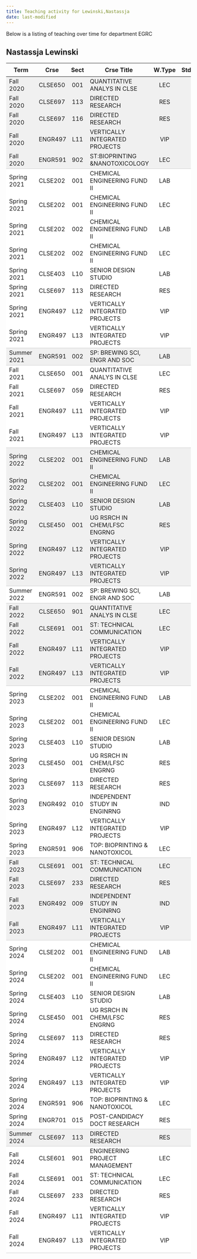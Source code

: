 ```yaml
---
title: Teaching activity for Lewinski,Nastassja
date: last-modified
---
```


Below is a listing of teaching over time for department EGRC


## Nastassja Lewinski

<style type="text/css">
#T_92ee7 table {
  width: 100%;
  border-collapse: collapse;
}
#T_92ee7 th {
  text-align: center;
  padding: 8px;
}
#T_92ee7 td:nth-child(1) {
  padding-right: 10px;
  text-align: left;
}
#T_92ee7 td:nth-child(2) {
  padding-right: 5px;
  text-align: left;
}
#T_92ee7  td:nth-child(4) {
  padding-right: 5px;
  text-align: left;
}
#T_92ee7 td:nth-child(3) {
  text-align: center;
}
#T_92ee7  td:nth-child(5) {
  text-align: center;
}
#T_92ee7 td:nth-child(6) {
  text-align: right;
}
#T_92ee7  td:nth-child(7) {
  text-align: right;
}
#T_92ee7_row0_col0, #T_92ee7_row0_col1, #T_92ee7_row0_col2, #T_92ee7_row0_col3, #T_92ee7_row0_col4, #T_92ee7_row0_col5, #T_92ee7_row0_col6, #T_92ee7_row1_col0, #T_92ee7_row1_col1, #T_92ee7_row1_col2, #T_92ee7_row1_col3, #T_92ee7_row1_col4, #T_92ee7_row1_col5, #T_92ee7_row1_col6, #T_92ee7_row2_col0, #T_92ee7_row2_col1, #T_92ee7_row2_col2, #T_92ee7_row2_col3, #T_92ee7_row2_col4, #T_92ee7_row2_col5, #T_92ee7_row2_col6, #T_92ee7_row3_col0, #T_92ee7_row3_col1, #T_92ee7_row3_col2, #T_92ee7_row3_col3, #T_92ee7_row3_col4, #T_92ee7_row3_col5, #T_92ee7_row3_col6, #T_92ee7_row18_col0, #T_92ee7_row18_col1, #T_92ee7_row18_col2, #T_92ee7_row18_col3, #T_92ee7_row18_col4, #T_92ee7_row18_col5, #T_92ee7_row18_col6, #T_92ee7_row19_col0, #T_92ee7_row19_col1, #T_92ee7_row19_col2, #T_92ee7_row19_col3, #T_92ee7_row19_col4, #T_92ee7_row19_col5, #T_92ee7_row19_col6, #T_92ee7_row20_col0, #T_92ee7_row20_col1, #T_92ee7_row20_col2, #T_92ee7_row20_col3, #T_92ee7_row20_col4, #T_92ee7_row20_col5, #T_92ee7_row20_col6, #T_92ee7_row21_col0, #T_92ee7_row21_col1, #T_92ee7_row21_col2, #T_92ee7_row21_col3, #T_92ee7_row21_col4, #T_92ee7_row21_col5, #T_92ee7_row21_col6, #T_92ee7_row22_col0, #T_92ee7_row22_col1, #T_92ee7_row22_col2, #T_92ee7_row22_col3, #T_92ee7_row22_col4, #T_92ee7_row22_col5, #T_92ee7_row22_col6, #T_92ee7_row25_col0, #T_92ee7_row25_col1, #T_92ee7_row25_col2, #T_92ee7_row25_col3, #T_92ee7_row25_col4, #T_92ee7_row25_col5, #T_92ee7_row25_col6, #T_92ee7_row26_col0, #T_92ee7_row26_col1, #T_92ee7_row26_col2, #T_92ee7_row26_col3, #T_92ee7_row26_col4, #T_92ee7_row26_col5, #T_92ee7_row26_col6, #T_92ee7_row27_col0, #T_92ee7_row27_col1, #T_92ee7_row27_col2, #T_92ee7_row27_col3, #T_92ee7_row27_col4, #T_92ee7_row27_col5, #T_92ee7_row27_col6, #T_92ee7_row37_col0, #T_92ee7_row37_col1, #T_92ee7_row37_col2, #T_92ee7_row37_col3, #T_92ee7_row37_col4, #T_92ee7_row37_col5, #T_92ee7_row37_col6, #T_92ee7_row38_col0, #T_92ee7_row38_col1, #T_92ee7_row38_col2, #T_92ee7_row38_col3, #T_92ee7_row38_col4, #T_92ee7_row38_col5, #T_92ee7_row38_col6, #T_92ee7_row39_col0, #T_92ee7_row39_col1, #T_92ee7_row39_col2, #T_92ee7_row39_col3, #T_92ee7_row39_col4, #T_92ee7_row39_col5, #T_92ee7_row39_col6 {
  background-color: #f0f0f0;
  border-bottom: none;
}
#T_92ee7_row4_col0, #T_92ee7_row4_col1, #T_92ee7_row4_col2, #T_92ee7_row4_col3, #T_92ee7_row4_col4, #T_92ee7_row4_col5, #T_92ee7_row4_col6, #T_92ee7_row13_col0, #T_92ee7_row13_col1, #T_92ee7_row13_col2, #T_92ee7_row13_col3, #T_92ee7_row13_col4, #T_92ee7_row13_col5, #T_92ee7_row13_col6, #T_92ee7_row23_col0, #T_92ee7_row23_col1, #T_92ee7_row23_col2, #T_92ee7_row23_col3, #T_92ee7_row23_col4, #T_92ee7_row23_col5, #T_92ee7_row23_col6, #T_92ee7_row28_col0, #T_92ee7_row28_col1, #T_92ee7_row28_col2, #T_92ee7_row28_col3, #T_92ee7_row28_col4, #T_92ee7_row28_col5, #T_92ee7_row28_col6, #T_92ee7_row40_col0, #T_92ee7_row40_col1, #T_92ee7_row40_col2, #T_92ee7_row40_col3, #T_92ee7_row40_col4, #T_92ee7_row40_col5, #T_92ee7_row40_col6, #T_92ee7_row50_col0, #T_92ee7_row50_col1, #T_92ee7_row50_col2, #T_92ee7_row50_col3, #T_92ee7_row50_col4, #T_92ee7_row50_col5, #T_92ee7_row50_col6 {
  background-color: #f0f0f0;
  border-bottom: 1px solid #ccc;
}
#T_92ee7_row5_col0, #T_92ee7_row5_col1, #T_92ee7_row5_col2, #T_92ee7_row5_col3, #T_92ee7_row5_col4, #T_92ee7_row5_col5, #T_92ee7_row5_col6, #T_92ee7_row6_col0, #T_92ee7_row6_col1, #T_92ee7_row6_col2, #T_92ee7_row6_col3, #T_92ee7_row6_col4, #T_92ee7_row6_col5, #T_92ee7_row6_col6, #T_92ee7_row7_col0, #T_92ee7_row7_col1, #T_92ee7_row7_col2, #T_92ee7_row7_col3, #T_92ee7_row7_col4, #T_92ee7_row7_col5, #T_92ee7_row7_col6, #T_92ee7_row8_col0, #T_92ee7_row8_col1, #T_92ee7_row8_col2, #T_92ee7_row8_col3, #T_92ee7_row8_col4, #T_92ee7_row8_col5, #T_92ee7_row8_col6, #T_92ee7_row9_col0, #T_92ee7_row9_col1, #T_92ee7_row9_col2, #T_92ee7_row9_col3, #T_92ee7_row9_col4, #T_92ee7_row9_col5, #T_92ee7_row9_col6, #T_92ee7_row10_col0, #T_92ee7_row10_col1, #T_92ee7_row10_col2, #T_92ee7_row10_col3, #T_92ee7_row10_col4, #T_92ee7_row10_col5, #T_92ee7_row10_col6, #T_92ee7_row11_col0, #T_92ee7_row11_col1, #T_92ee7_row11_col2, #T_92ee7_row11_col3, #T_92ee7_row11_col4, #T_92ee7_row11_col5, #T_92ee7_row11_col6, #T_92ee7_row14_col0, #T_92ee7_row14_col1, #T_92ee7_row14_col2, #T_92ee7_row14_col3, #T_92ee7_row14_col4, #T_92ee7_row14_col5, #T_92ee7_row14_col6, #T_92ee7_row15_col0, #T_92ee7_row15_col1, #T_92ee7_row15_col2, #T_92ee7_row15_col3, #T_92ee7_row15_col4, #T_92ee7_row15_col5, #T_92ee7_row15_col6, #T_92ee7_row16_col0, #T_92ee7_row16_col1, #T_92ee7_row16_col2, #T_92ee7_row16_col3, #T_92ee7_row16_col4, #T_92ee7_row16_col5, #T_92ee7_row16_col6, #T_92ee7_row29_col0, #T_92ee7_row29_col1, #T_92ee7_row29_col2, #T_92ee7_row29_col3, #T_92ee7_row29_col4, #T_92ee7_row29_col5, #T_92ee7_row29_col6, #T_92ee7_row30_col0, #T_92ee7_row30_col1, #T_92ee7_row30_col2, #T_92ee7_row30_col3, #T_92ee7_row30_col4, #T_92ee7_row30_col5, #T_92ee7_row30_col6, #T_92ee7_row31_col0, #T_92ee7_row31_col1, #T_92ee7_row31_col2, #T_92ee7_row31_col3, #T_92ee7_row31_col4, #T_92ee7_row31_col5, #T_92ee7_row31_col6, #T_92ee7_row32_col0, #T_92ee7_row32_col1, #T_92ee7_row32_col2, #T_92ee7_row32_col3, #T_92ee7_row32_col4, #T_92ee7_row32_col5, #T_92ee7_row32_col6, #T_92ee7_row33_col0, #T_92ee7_row33_col1, #T_92ee7_row33_col2, #T_92ee7_row33_col3, #T_92ee7_row33_col4, #T_92ee7_row33_col5, #T_92ee7_row33_col6, #T_92ee7_row34_col0, #T_92ee7_row34_col1, #T_92ee7_row34_col2, #T_92ee7_row34_col3, #T_92ee7_row34_col4, #T_92ee7_row34_col5, #T_92ee7_row34_col6, #T_92ee7_row35_col0, #T_92ee7_row35_col1, #T_92ee7_row35_col2, #T_92ee7_row35_col3, #T_92ee7_row35_col4, #T_92ee7_row35_col5, #T_92ee7_row35_col6, #T_92ee7_row41_col0, #T_92ee7_row41_col1, #T_92ee7_row41_col2, #T_92ee7_row41_col3, #T_92ee7_row41_col4, #T_92ee7_row41_col5, #T_92ee7_row41_col6, #T_92ee7_row42_col0, #T_92ee7_row42_col1, #T_92ee7_row42_col2, #T_92ee7_row42_col3, #T_92ee7_row42_col4, #T_92ee7_row42_col5, #T_92ee7_row42_col6, #T_92ee7_row43_col0, #T_92ee7_row43_col1, #T_92ee7_row43_col2, #T_92ee7_row43_col3, #T_92ee7_row43_col4, #T_92ee7_row43_col5, #T_92ee7_row43_col6, #T_92ee7_row44_col0, #T_92ee7_row44_col1, #T_92ee7_row44_col2, #T_92ee7_row44_col3, #T_92ee7_row44_col4, #T_92ee7_row44_col5, #T_92ee7_row44_col6, #T_92ee7_row45_col0, #T_92ee7_row45_col1, #T_92ee7_row45_col2, #T_92ee7_row45_col3, #T_92ee7_row45_col4, #T_92ee7_row45_col5, #T_92ee7_row45_col6, #T_92ee7_row46_col0, #T_92ee7_row46_col1, #T_92ee7_row46_col2, #T_92ee7_row46_col3, #T_92ee7_row46_col4, #T_92ee7_row46_col5, #T_92ee7_row46_col6, #T_92ee7_row47_col0, #T_92ee7_row47_col1, #T_92ee7_row47_col2, #T_92ee7_row47_col3, #T_92ee7_row47_col4, #T_92ee7_row47_col5, #T_92ee7_row47_col6, #T_92ee7_row48_col0, #T_92ee7_row48_col1, #T_92ee7_row48_col2, #T_92ee7_row48_col3, #T_92ee7_row48_col4, #T_92ee7_row48_col5, #T_92ee7_row48_col6, #T_92ee7_row51_col0, #T_92ee7_row51_col1, #T_92ee7_row51_col2, #T_92ee7_row51_col3, #T_92ee7_row51_col4, #T_92ee7_row51_col5, #T_92ee7_row51_col6, #T_92ee7_row52_col0, #T_92ee7_row52_col1, #T_92ee7_row52_col2, #T_92ee7_row52_col3, #T_92ee7_row52_col4, #T_92ee7_row52_col5, #T_92ee7_row52_col6, #T_92ee7_row53_col0, #T_92ee7_row53_col1, #T_92ee7_row53_col2, #T_92ee7_row53_col3, #T_92ee7_row53_col4, #T_92ee7_row53_col5, #T_92ee7_row53_col6, #T_92ee7_row54_col0, #T_92ee7_row54_col1, #T_92ee7_row54_col2, #T_92ee7_row54_col3, #T_92ee7_row54_col4, #T_92ee7_row54_col5, #T_92ee7_row54_col6 {
  background-color: #ffffff;
  border-bottom: none;
}
#T_92ee7_row12_col0, #T_92ee7_row12_col1, #T_92ee7_row12_col2, #T_92ee7_row12_col3, #T_92ee7_row12_col4, #T_92ee7_row12_col5, #T_92ee7_row12_col6, #T_92ee7_row17_col0, #T_92ee7_row17_col1, #T_92ee7_row17_col2, #T_92ee7_row17_col3, #T_92ee7_row17_col4, #T_92ee7_row17_col5, #T_92ee7_row17_col6, #T_92ee7_row24_col0, #T_92ee7_row24_col1, #T_92ee7_row24_col2, #T_92ee7_row24_col3, #T_92ee7_row24_col4, #T_92ee7_row24_col5, #T_92ee7_row24_col6, #T_92ee7_row36_col0, #T_92ee7_row36_col1, #T_92ee7_row36_col2, #T_92ee7_row36_col3, #T_92ee7_row36_col4, #T_92ee7_row36_col5, #T_92ee7_row36_col6, #T_92ee7_row49_col0, #T_92ee7_row49_col1, #T_92ee7_row49_col2, #T_92ee7_row49_col3, #T_92ee7_row49_col4, #T_92ee7_row49_col5, #T_92ee7_row49_col6, #T_92ee7_row55_col0, #T_92ee7_row55_col1, #T_92ee7_row55_col2, #T_92ee7_row55_col3, #T_92ee7_row55_col4, #T_92ee7_row55_col5, #T_92ee7_row55_col6 {
  background-color: #ffffff;
  border-bottom: 1px solid #ccc;
}
</style>
<table id="T_92ee7">
  <thead>
    <tr>
      <th id="T_92ee7_level0_col0" class="col_heading level0 col0" >Term</th>
      <th id="T_92ee7_level0_col1" class="col_heading level0 col1" >Crse</th>
      <th id="T_92ee7_level0_col2" class="col_heading level0 col2" >Sect</th>
      <th id="T_92ee7_level0_col3" class="col_heading level0 col3" >Crse Title</th>
      <th id="T_92ee7_level0_col4" class="col_heading level0 col4" >W.Type</th>
      <th id="T_92ee7_level0_col5" class="col_heading level0 col5" >Stdnts</th>
      <th id="T_92ee7_level0_col6" class="col_heading level0 col6" >Hours</th>
    </tr>
  </thead>
  <tbody>
    <tr>
      <td id="T_92ee7_row0_col0" class="data row0 col0" >Fall 2020</td>
      <td id="T_92ee7_row0_col1" class="data row0 col1" >CLSE650</td>
      <td id="T_92ee7_row0_col2" class="data row0 col2" >001</td>
      <td id="T_92ee7_row0_col3" class="data row0 col3" >QUANTITATIVE ANALYS IN CLSE</td>
      <td id="T_92ee7_row0_col4" class="data row0 col4" >LEC</td>
      <td id="T_92ee7_row0_col5" class="data row0 col5" >14</td>
      <td id="T_92ee7_row0_col6" class="data row0 col6" >21</td>
    </tr>
    <tr>
      <td id="T_92ee7_row1_col0" class="data row1 col0" >Fall 2020</td>
      <td id="T_92ee7_row1_col1" class="data row1 col1" >CLSE697</td>
      <td id="T_92ee7_row1_col2" class="data row1 col2" >113</td>
      <td id="T_92ee7_row1_col3" class="data row1 col3" >DIRECTED RESEARCH</td>
      <td id="T_92ee7_row1_col4" class="data row1 col4" >RES</td>
      <td id="T_92ee7_row1_col5" class="data row1 col5" >1</td>
      <td id="T_92ee7_row1_col6" class="data row1 col6" >3</td>
    </tr>
    <tr>
      <td id="T_92ee7_row2_col0" class="data row2 col0" >Fall 2020</td>
      <td id="T_92ee7_row2_col1" class="data row2 col1" >CLSE697</td>
      <td id="T_92ee7_row2_col2" class="data row2 col2" >116</td>
      <td id="T_92ee7_row2_col3" class="data row2 col3" >DIRECTED RESEARCH</td>
      <td id="T_92ee7_row2_col4" class="data row2 col4" >RES</td>
      <td id="T_92ee7_row2_col5" class="data row2 col5" >1</td>
      <td id="T_92ee7_row2_col6" class="data row2 col6" >6</td>
    </tr>
    <tr>
      <td id="T_92ee7_row3_col0" class="data row3 col0" >Fall 2020</td>
      <td id="T_92ee7_row3_col1" class="data row3 col1" >ENGR497</td>
      <td id="T_92ee7_row3_col2" class="data row3 col2" >L11</td>
      <td id="T_92ee7_row3_col3" class="data row3 col3" >VERTICALLY INTEGRATED PROJECTS</td>
      <td id="T_92ee7_row3_col4" class="data row3 col4" >VIP</td>
      <td id="T_92ee7_row3_col5" class="data row3 col5" >1</td>
      <td id="T_92ee7_row3_col6" class="data row3 col6" >1</td>
    </tr>
    <tr>
      <td id="T_92ee7_row4_col0" class="data row4 col0" >Fall 2020</td>
      <td id="T_92ee7_row4_col1" class="data row4 col1" >ENGR591</td>
      <td id="T_92ee7_row4_col2" class="data row4 col2" >902</td>
      <td id="T_92ee7_row4_col3" class="data row4 col3" >ST:BIOPRINTING &NANOTOXICOLOGY</td>
      <td id="T_92ee7_row4_col4" class="data row4 col4" >LEC</td>
      <td id="T_92ee7_row4_col5" class="data row4 col5" >11</td>
      <td id="T_92ee7_row4_col6" class="data row4 col6" >33</td>
    </tr>
    <tr>
      <td id="T_92ee7_row5_col0" class="data row5 col0" >Spring 2021</td>
      <td id="T_92ee7_row5_col1" class="data row5 col1" >CLSE202</td>
      <td id="T_92ee7_row5_col2" class="data row5 col2" >001</td>
      <td id="T_92ee7_row5_col3" class="data row5 col3" >CHEMICAL ENGINEERING FUND II</td>
      <td id="T_92ee7_row5_col4" class="data row5 col4" >LAB</td>
      <td id="T_92ee7_row5_col5" class="data row5 col5" >12</td>
      <td id="T_92ee7_row5_col6" class="data row5 col6" >24</td>
    </tr>
    <tr>
      <td id="T_92ee7_row6_col0" class="data row6 col0" >Spring 2021</td>
      <td id="T_92ee7_row6_col1" class="data row6 col1" >CLSE202</td>
      <td id="T_92ee7_row6_col2" class="data row6 col2" >001</td>
      <td id="T_92ee7_row6_col3" class="data row6 col3" >CHEMICAL ENGINEERING FUND II</td>
      <td id="T_92ee7_row6_col4" class="data row6 col4" >LEC</td>
      <td id="T_92ee7_row6_col5" class="data row6 col5" >12</td>
      <td id="T_92ee7_row6_col6" class="data row6 col6" >24</td>
    </tr>
    <tr>
      <td id="T_92ee7_row7_col0" class="data row7 col0" >Spring 2021</td>
      <td id="T_92ee7_row7_col1" class="data row7 col1" >CLSE202</td>
      <td id="T_92ee7_row7_col2" class="data row7 col2" >002</td>
      <td id="T_92ee7_row7_col3" class="data row7 col3" >CHEMICAL ENGINEERING FUND II</td>
      <td id="T_92ee7_row7_col4" class="data row7 col4" >LAB</td>
      <td id="T_92ee7_row7_col5" class="data row7 col5" >10</td>
      <td id="T_92ee7_row7_col6" class="data row7 col6" >20</td>
    </tr>
    <tr>
      <td id="T_92ee7_row8_col0" class="data row8 col0" >Spring 2021</td>
      <td id="T_92ee7_row8_col1" class="data row8 col1" >CLSE202</td>
      <td id="T_92ee7_row8_col2" class="data row8 col2" >002</td>
      <td id="T_92ee7_row8_col3" class="data row8 col3" >CHEMICAL ENGINEERING FUND II</td>
      <td id="T_92ee7_row8_col4" class="data row8 col4" >LEC</td>
      <td id="T_92ee7_row8_col5" class="data row8 col5" >10</td>
      <td id="T_92ee7_row8_col6" class="data row8 col6" >20</td>
    </tr>
    <tr>
      <td id="T_92ee7_row9_col0" class="data row9 col0" >Spring 2021</td>
      <td id="T_92ee7_row9_col1" class="data row9 col1" >CLSE403</td>
      <td id="T_92ee7_row9_col2" class="data row9 col2" >L10</td>
      <td id="T_92ee7_row9_col3" class="data row9 col3" >SENIOR DESIGN STUDIO</td>
      <td id="T_92ee7_row9_col4" class="data row9 col4" >LAB</td>
      <td id="T_92ee7_row9_col5" class="data row9 col5" >4</td>
      <td id="T_92ee7_row9_col6" class="data row9 col6" >8</td>
    </tr>
    <tr>
      <td id="T_92ee7_row10_col0" class="data row10 col0" >Spring 2021</td>
      <td id="T_92ee7_row10_col1" class="data row10 col1" >CLSE697</td>
      <td id="T_92ee7_row10_col2" class="data row10 col2" >113</td>
      <td id="T_92ee7_row10_col3" class="data row10 col3" >DIRECTED RESEARCH</td>
      <td id="T_92ee7_row10_col4" class="data row10 col4" >RES</td>
      <td id="T_92ee7_row10_col5" class="data row10 col5" >1</td>
      <td id="T_92ee7_row10_col6" class="data row10 col6" >3</td>
    </tr>
    <tr>
      <td id="T_92ee7_row11_col0" class="data row11 col0" >Spring 2021</td>
      <td id="T_92ee7_row11_col1" class="data row11 col1" >ENGR497</td>
      <td id="T_92ee7_row11_col2" class="data row11 col2" >L12</td>
      <td id="T_92ee7_row11_col3" class="data row11 col3" >VERTICALLY INTEGRATED PROJECTS</td>
      <td id="T_92ee7_row11_col4" class="data row11 col4" >VIP</td>
      <td id="T_92ee7_row11_col5" class="data row11 col5" >2</td>
      <td id="T_92ee7_row11_col6" class="data row11 col6" >2</td>
    </tr>
    <tr>
      <td id="T_92ee7_row12_col0" class="data row12 col0" >Spring 2021</td>
      <td id="T_92ee7_row12_col1" class="data row12 col1" >ENGR497</td>
      <td id="T_92ee7_row12_col2" class="data row12 col2" >L13</td>
      <td id="T_92ee7_row12_col3" class="data row12 col3" >VERTICALLY INTEGRATED PROJECTS</td>
      <td id="T_92ee7_row12_col4" class="data row12 col4" >VIP</td>
      <td id="T_92ee7_row12_col5" class="data row12 col5" >0</td>
      <td id="T_92ee7_row12_col6" class="data row12 col6" >1</td>
    </tr>
    <tr>
      <td id="T_92ee7_row13_col0" class="data row13 col0" >Summer 2021</td>
      <td id="T_92ee7_row13_col1" class="data row13 col1" >ENGR591</td>
      <td id="T_92ee7_row13_col2" class="data row13 col2" >002</td>
      <td id="T_92ee7_row13_col3" class="data row13 col3" >SP: BREWING SCI, ENGR AND SOC</td>
      <td id="T_92ee7_row13_col4" class="data row13 col4" >LAB</td>
      <td id="T_92ee7_row13_col5" class="data row13 col5" >16</td>
      <td id="T_92ee7_row13_col6" class="data row13 col6" >16</td>
    </tr>
    <tr>
      <td id="T_92ee7_row14_col0" class="data row14 col0" >Fall 2021</td>
      <td id="T_92ee7_row14_col1" class="data row14 col1" >CLSE650</td>
      <td id="T_92ee7_row14_col2" class="data row14 col2" >001</td>
      <td id="T_92ee7_row14_col3" class="data row14 col3" >QUANTITATIVE ANALYS IN CLSE</td>
      <td id="T_92ee7_row14_col4" class="data row14 col4" >LEC</td>
      <td id="T_92ee7_row14_col5" class="data row14 col5" >8</td>
      <td id="T_92ee7_row14_col6" class="data row14 col6" >12</td>
    </tr>
    <tr>
      <td id="T_92ee7_row15_col0" class="data row15 col0" >Fall 2021</td>
      <td id="T_92ee7_row15_col1" class="data row15 col1" >CLSE697</td>
      <td id="T_92ee7_row15_col2" class="data row15 col2" >059</td>
      <td id="T_92ee7_row15_col3" class="data row15 col3" >DIRECTED RESEARCH</td>
      <td id="T_92ee7_row15_col4" class="data row15 col4" >RES</td>
      <td id="T_92ee7_row15_col5" class="data row15 col5" >1</td>
      <td id="T_92ee7_row15_col6" class="data row15 col6" >9</td>
    </tr>
    <tr>
      <td id="T_92ee7_row16_col0" class="data row16 col0" >Fall 2021</td>
      <td id="T_92ee7_row16_col1" class="data row16 col1" >ENGR497</td>
      <td id="T_92ee7_row16_col2" class="data row16 col2" >L11</td>
      <td id="T_92ee7_row16_col3" class="data row16 col3" >VERTICALLY INTEGRATED PROJECTS</td>
      <td id="T_92ee7_row16_col4" class="data row16 col4" >VIP</td>
      <td id="T_92ee7_row16_col5" class="data row16 col5" >2</td>
      <td id="T_92ee7_row16_col6" class="data row16 col6" >2</td>
    </tr>
    <tr>
      <td id="T_92ee7_row17_col0" class="data row17 col0" >Fall 2021</td>
      <td id="T_92ee7_row17_col1" class="data row17 col1" >ENGR497</td>
      <td id="T_92ee7_row17_col2" class="data row17 col2" >L13</td>
      <td id="T_92ee7_row17_col3" class="data row17 col3" >VERTICALLY INTEGRATED PROJECTS</td>
      <td id="T_92ee7_row17_col4" class="data row17 col4" >VIP</td>
      <td id="T_92ee7_row17_col5" class="data row17 col5" >1</td>
      <td id="T_92ee7_row17_col6" class="data row17 col6" >2</td>
    </tr>
    <tr>
      <td id="T_92ee7_row18_col0" class="data row18 col0" >Spring 2022</td>
      <td id="T_92ee7_row18_col1" class="data row18 col1" >CLSE202</td>
      <td id="T_92ee7_row18_col2" class="data row18 col2" >001</td>
      <td id="T_92ee7_row18_col3" class="data row18 col3" >CHEMICAL ENGINEERING FUND II</td>
      <td id="T_92ee7_row18_col4" class="data row18 col4" >LAB</td>
      <td id="T_92ee7_row18_col5" class="data row18 col5" >17</td>
      <td id="T_92ee7_row18_col6" class="data row18 col6" >34</td>
    </tr>
    <tr>
      <td id="T_92ee7_row19_col0" class="data row19 col0" >Spring 2022</td>
      <td id="T_92ee7_row19_col1" class="data row19 col1" >CLSE202</td>
      <td id="T_92ee7_row19_col2" class="data row19 col2" >001</td>
      <td id="T_92ee7_row19_col3" class="data row19 col3" >CHEMICAL ENGINEERING FUND II</td>
      <td id="T_92ee7_row19_col4" class="data row19 col4" >LEC</td>
      <td id="T_92ee7_row19_col5" class="data row19 col5" >17</td>
      <td id="T_92ee7_row19_col6" class="data row19 col6" >34</td>
    </tr>
    <tr>
      <td id="T_92ee7_row20_col0" class="data row20 col0" >Spring 2022</td>
      <td id="T_92ee7_row20_col1" class="data row20 col1" >CLSE403</td>
      <td id="T_92ee7_row20_col2" class="data row20 col2" >L10</td>
      <td id="T_92ee7_row20_col3" class="data row20 col3" >SENIOR DESIGN STUDIO</td>
      <td id="T_92ee7_row20_col4" class="data row20 col4" >LAB</td>
      <td id="T_92ee7_row20_col5" class="data row20 col5" >4</td>
      <td id="T_92ee7_row20_col6" class="data row20 col6" >8</td>
    </tr>
    <tr>
      <td id="T_92ee7_row21_col0" class="data row21 col0" >Spring 2022</td>
      <td id="T_92ee7_row21_col1" class="data row21 col1" >CLSE450</td>
      <td id="T_92ee7_row21_col2" class="data row21 col2" >001</td>
      <td id="T_92ee7_row21_col3" class="data row21 col3" >UG RSRCH IN CHEM/LFSC ENGRNG</td>
      <td id="T_92ee7_row21_col4" class="data row21 col4" >RES</td>
      <td id="T_92ee7_row21_col5" class="data row21 col5" >1</td>
      <td id="T_92ee7_row21_col6" class="data row21 col6" >2</td>
    </tr>
    <tr>
      <td id="T_92ee7_row22_col0" class="data row22 col0" >Spring 2022</td>
      <td id="T_92ee7_row22_col1" class="data row22 col1" >ENGR497</td>
      <td id="T_92ee7_row22_col2" class="data row22 col2" >L12</td>
      <td id="T_92ee7_row22_col3" class="data row22 col3" >VERTICALLY INTEGRATED PROJECTS</td>
      <td id="T_92ee7_row22_col4" class="data row22 col4" >VIP</td>
      <td id="T_92ee7_row22_col5" class="data row22 col5" >1</td>
      <td id="T_92ee7_row22_col6" class="data row22 col6" >1</td>
    </tr>
    <tr>
      <td id="T_92ee7_row23_col0" class="data row23 col0" >Spring 2022</td>
      <td id="T_92ee7_row23_col1" class="data row23 col1" >ENGR497</td>
      <td id="T_92ee7_row23_col2" class="data row23 col2" >L13</td>
      <td id="T_92ee7_row23_col3" class="data row23 col3" >VERTICALLY INTEGRATED PROJECTS</td>
      <td id="T_92ee7_row23_col4" class="data row23 col4" >VIP</td>
      <td id="T_92ee7_row23_col5" class="data row23 col5" >1</td>
      <td id="T_92ee7_row23_col6" class="data row23 col6" >2</td>
    </tr>
    <tr>
      <td id="T_92ee7_row24_col0" class="data row24 col0" >Summer 2022</td>
      <td id="T_92ee7_row24_col1" class="data row24 col1" >ENGR591</td>
      <td id="T_92ee7_row24_col2" class="data row24 col2" >002</td>
      <td id="T_92ee7_row24_col3" class="data row24 col3" >SP: BREWING SCI, ENGR AND SOC</td>
      <td id="T_92ee7_row24_col4" class="data row24 col4" >LAB</td>
      <td id="T_92ee7_row24_col5" class="data row24 col5" >12</td>
      <td id="T_92ee7_row24_col6" class="data row24 col6" >12</td>
    </tr>
    <tr>
      <td id="T_92ee7_row25_col0" class="data row25 col0" >Fall 2022</td>
      <td id="T_92ee7_row25_col1" class="data row25 col1" >CLSE650</td>
      <td id="T_92ee7_row25_col2" class="data row25 col2" >901</td>
      <td id="T_92ee7_row25_col3" class="data row25 col3" >QUANTITATIVE ANALYS IN CLSE</td>
      <td id="T_92ee7_row25_col4" class="data row25 col4" >LEC</td>
      <td id="T_92ee7_row25_col5" class="data row25 col5" >6</td>
      <td id="T_92ee7_row25_col6" class="data row25 col6" >18</td>
    </tr>
    <tr>
      <td id="T_92ee7_row26_col0" class="data row26 col0" >Fall 2022</td>
      <td id="T_92ee7_row26_col1" class="data row26 col1" >CLSE691</td>
      <td id="T_92ee7_row26_col2" class="data row26 col2" >001</td>
      <td id="T_92ee7_row26_col3" class="data row26 col3" >ST: TECHNICAL COMMUNICATION</td>
      <td id="T_92ee7_row26_col4" class="data row26 col4" >LEC</td>
      <td id="T_92ee7_row26_col5" class="data row26 col5" >4</td>
      <td id="T_92ee7_row26_col6" class="data row26 col6" >4</td>
    </tr>
    <tr>
      <td id="T_92ee7_row27_col0" class="data row27 col0" >Fall 2022</td>
      <td id="T_92ee7_row27_col1" class="data row27 col1" >ENGR497</td>
      <td id="T_92ee7_row27_col2" class="data row27 col2" >L11</td>
      <td id="T_92ee7_row27_col3" class="data row27 col3" >VERTICALLY INTEGRATED PROJECTS</td>
      <td id="T_92ee7_row27_col4" class="data row27 col4" >VIP</td>
      <td id="T_92ee7_row27_col5" class="data row27 col5" >1</td>
      <td id="T_92ee7_row27_col6" class="data row27 col6" >1</td>
    </tr>
    <tr>
      <td id="T_92ee7_row28_col0" class="data row28 col0" >Fall 2022</td>
      <td id="T_92ee7_row28_col1" class="data row28 col1" >ENGR497</td>
      <td id="T_92ee7_row28_col2" class="data row28 col2" >L13</td>
      <td id="T_92ee7_row28_col3" class="data row28 col3" >VERTICALLY INTEGRATED PROJECTS</td>
      <td id="T_92ee7_row28_col4" class="data row28 col4" >VIP</td>
      <td id="T_92ee7_row28_col5" class="data row28 col5" >1</td>
      <td id="T_92ee7_row28_col6" class="data row28 col6" >2</td>
    </tr>
    <tr>
      <td id="T_92ee7_row29_col0" class="data row29 col0" >Spring 2023</td>
      <td id="T_92ee7_row29_col1" class="data row29 col1" >CLSE202</td>
      <td id="T_92ee7_row29_col2" class="data row29 col2" >001</td>
      <td id="T_92ee7_row29_col3" class="data row29 col3" >CHEMICAL ENGINEERING FUND II</td>
      <td id="T_92ee7_row29_col4" class="data row29 col4" >LAB</td>
      <td id="T_92ee7_row29_col5" class="data row29 col5" >21</td>
      <td id="T_92ee7_row29_col6" class="data row29 col6" >42</td>
    </tr>
    <tr>
      <td id="T_92ee7_row30_col0" class="data row30 col0" >Spring 2023</td>
      <td id="T_92ee7_row30_col1" class="data row30 col1" >CLSE202</td>
      <td id="T_92ee7_row30_col2" class="data row30 col2" >001</td>
      <td id="T_92ee7_row30_col3" class="data row30 col3" >CHEMICAL ENGINEERING FUND II</td>
      <td id="T_92ee7_row30_col4" class="data row30 col4" >LEC</td>
      <td id="T_92ee7_row30_col5" class="data row30 col5" >21</td>
      <td id="T_92ee7_row30_col6" class="data row30 col6" >42</td>
    </tr>
    <tr>
      <td id="T_92ee7_row31_col0" class="data row31 col0" >Spring 2023</td>
      <td id="T_92ee7_row31_col1" class="data row31 col1" >CLSE403</td>
      <td id="T_92ee7_row31_col2" class="data row31 col2" >L10</td>
      <td id="T_92ee7_row31_col3" class="data row31 col3" >SENIOR DESIGN STUDIO</td>
      <td id="T_92ee7_row31_col4" class="data row31 col4" >LAB</td>
      <td id="T_92ee7_row31_col5" class="data row31 col5" >4</td>
      <td id="T_92ee7_row31_col6" class="data row31 col6" >8</td>
    </tr>
    <tr>
      <td id="T_92ee7_row32_col0" class="data row32 col0" >Spring 2023</td>
      <td id="T_92ee7_row32_col1" class="data row32 col1" >CLSE450</td>
      <td id="T_92ee7_row32_col2" class="data row32 col2" >001</td>
      <td id="T_92ee7_row32_col3" class="data row32 col3" >UG RSRCH IN CHEM/LFSC ENGRNG</td>
      <td id="T_92ee7_row32_col4" class="data row32 col4" >RES</td>
      <td id="T_92ee7_row32_col5" class="data row32 col5" >2</td>
      <td id="T_92ee7_row32_col6" class="data row32 col6" >4</td>
    </tr>
    <tr>
      <td id="T_92ee7_row33_col0" class="data row33 col0" >Spring 2023</td>
      <td id="T_92ee7_row33_col1" class="data row33 col1" >CLSE697</td>
      <td id="T_92ee7_row33_col2" class="data row33 col2" >113</td>
      <td id="T_92ee7_row33_col3" class="data row33 col3" >DIRECTED RESEARCH</td>
      <td id="T_92ee7_row33_col4" class="data row33 col4" >RES</td>
      <td id="T_92ee7_row33_col5" class="data row33 col5" >1</td>
      <td id="T_92ee7_row33_col6" class="data row33 col6" >3</td>
    </tr>
    <tr>
      <td id="T_92ee7_row34_col0" class="data row34 col0" >Spring 2023</td>
      <td id="T_92ee7_row34_col1" class="data row34 col1" >ENGR492</td>
      <td id="T_92ee7_row34_col2" class="data row34 col2" >010</td>
      <td id="T_92ee7_row34_col3" class="data row34 col3" >INDEPENDENT STUDY IN ENGINRNG</td>
      <td id="T_92ee7_row34_col4" class="data row34 col4" >IND</td>
      <td id="T_92ee7_row34_col5" class="data row34 col5" >1</td>
      <td id="T_92ee7_row34_col6" class="data row34 col6" >1</td>
    </tr>
    <tr>
      <td id="T_92ee7_row35_col0" class="data row35 col0" >Spring 2023</td>
      <td id="T_92ee7_row35_col1" class="data row35 col1" >ENGR497</td>
      <td id="T_92ee7_row35_col2" class="data row35 col2" >L12</td>
      <td id="T_92ee7_row35_col3" class="data row35 col3" >VERTICALLY INTEGRATED PROJECTS</td>
      <td id="T_92ee7_row35_col4" class="data row35 col4" >VIP</td>
      <td id="T_92ee7_row35_col5" class="data row35 col5" >1</td>
      <td id="T_92ee7_row35_col6" class="data row35 col6" >1</td>
    </tr>
    <tr>
      <td id="T_92ee7_row36_col0" class="data row36 col0" >Spring 2023</td>
      <td id="T_92ee7_row36_col1" class="data row36 col1" >ENGR591</td>
      <td id="T_92ee7_row36_col2" class="data row36 col2" >906</td>
      <td id="T_92ee7_row36_col3" class="data row36 col3" >TOP: BIOPRINTING & NANOTOXICOL</td>
      <td id="T_92ee7_row36_col4" class="data row36 col4" >LEC</td>
      <td id="T_92ee7_row36_col5" class="data row36 col5" >2</td>
      <td id="T_92ee7_row36_col6" class="data row36 col6" >6</td>
    </tr>
    <tr>
      <td id="T_92ee7_row37_col0" class="data row37 col0" >Fall 2023</td>
      <td id="T_92ee7_row37_col1" class="data row37 col1" >CLSE691</td>
      <td id="T_92ee7_row37_col2" class="data row37 col2" >001</td>
      <td id="T_92ee7_row37_col3" class="data row37 col3" >ST: TECHNICAL COMMUNICATION</td>
      <td id="T_92ee7_row37_col4" class="data row37 col4" >LEC</td>
      <td id="T_92ee7_row37_col5" class="data row37 col5" >4</td>
      <td id="T_92ee7_row37_col6" class="data row37 col6" >9</td>
    </tr>
    <tr>
      <td id="T_92ee7_row38_col0" class="data row38 col0" >Fall 2023</td>
      <td id="T_92ee7_row38_col1" class="data row38 col1" >CLSE697</td>
      <td id="T_92ee7_row38_col2" class="data row38 col2" >233</td>
      <td id="T_92ee7_row38_col3" class="data row38 col3" >DIRECTED RESEARCH</td>
      <td id="T_92ee7_row38_col4" class="data row38 col4" >RES</td>
      <td id="T_92ee7_row38_col5" class="data row38 col5" >1</td>
      <td id="T_92ee7_row38_col6" class="data row38 col6" >3</td>
    </tr>
    <tr>
      <td id="T_92ee7_row39_col0" class="data row39 col0" >Fall 2023</td>
      <td id="T_92ee7_row39_col1" class="data row39 col1" >ENGR492</td>
      <td id="T_92ee7_row39_col2" class="data row39 col2" >009</td>
      <td id="T_92ee7_row39_col3" class="data row39 col3" >INDEPENDENT STUDY IN ENGINRNG</td>
      <td id="T_92ee7_row39_col4" class="data row39 col4" >IND</td>
      <td id="T_92ee7_row39_col5" class="data row39 col5" >1</td>
      <td id="T_92ee7_row39_col6" class="data row39 col6" >3</td>
    </tr>
    <tr>
      <td id="T_92ee7_row40_col0" class="data row40 col0" >Fall 2023</td>
      <td id="T_92ee7_row40_col1" class="data row40 col1" >ENGR497</td>
      <td id="T_92ee7_row40_col2" class="data row40 col2" >L11</td>
      <td id="T_92ee7_row40_col3" class="data row40 col3" >VERTICALLY INTEGRATED PROJECTS</td>
      <td id="T_92ee7_row40_col4" class="data row40 col4" >VIP</td>
      <td id="T_92ee7_row40_col5" class="data row40 col5" >2</td>
      <td id="T_92ee7_row40_col6" class="data row40 col6" >2</td>
    </tr>
    <tr>
      <td id="T_92ee7_row41_col0" class="data row41 col0" >Spring 2024</td>
      <td id="T_92ee7_row41_col1" class="data row41 col1" >CLSE202</td>
      <td id="T_92ee7_row41_col2" class="data row41 col2" >001</td>
      <td id="T_92ee7_row41_col3" class="data row41 col3" >CHEMICAL ENGINEERING FUND II</td>
      <td id="T_92ee7_row41_col4" class="data row41 col4" >LAB</td>
      <td id="T_92ee7_row41_col5" class="data row41 col5" >29</td>
      <td id="T_92ee7_row41_col6" class="data row41 col6" >58</td>
    </tr>
    <tr>
      <td id="T_92ee7_row42_col0" class="data row42 col0" >Spring 2024</td>
      <td id="T_92ee7_row42_col1" class="data row42 col1" >CLSE202</td>
      <td id="T_92ee7_row42_col2" class="data row42 col2" >001</td>
      <td id="T_92ee7_row42_col3" class="data row42 col3" >CHEMICAL ENGINEERING FUND II</td>
      <td id="T_92ee7_row42_col4" class="data row42 col4" >LEC</td>
      <td id="T_92ee7_row42_col5" class="data row42 col5" >29</td>
      <td id="T_92ee7_row42_col6" class="data row42 col6" >58</td>
    </tr>
    <tr>
      <td id="T_92ee7_row43_col0" class="data row43 col0" >Spring 2024</td>
      <td id="T_92ee7_row43_col1" class="data row43 col1" >CLSE403</td>
      <td id="T_92ee7_row43_col2" class="data row43 col2" >L10</td>
      <td id="T_92ee7_row43_col3" class="data row43 col3" >SENIOR DESIGN STUDIO</td>
      <td id="T_92ee7_row43_col4" class="data row43 col4" >LAB</td>
      <td id="T_92ee7_row43_col5" class="data row43 col5" >3</td>
      <td id="T_92ee7_row43_col6" class="data row43 col6" >6</td>
    </tr>
    <tr>
      <td id="T_92ee7_row44_col0" class="data row44 col0" >Spring 2024</td>
      <td id="T_92ee7_row44_col1" class="data row44 col1" >CLSE450</td>
      <td id="T_92ee7_row44_col2" class="data row44 col2" >001</td>
      <td id="T_92ee7_row44_col3" class="data row44 col3" >UG RSRCH IN CHEM/LFSC ENGRNG</td>
      <td id="T_92ee7_row44_col4" class="data row44 col4" >RES</td>
      <td id="T_92ee7_row44_col5" class="data row44 col5" >1</td>
      <td id="T_92ee7_row44_col6" class="data row44 col6" >2</td>
    </tr>
    <tr>
      <td id="T_92ee7_row45_col0" class="data row45 col0" >Spring 2024</td>
      <td id="T_92ee7_row45_col1" class="data row45 col1" >CLSE697</td>
      <td id="T_92ee7_row45_col2" class="data row45 col2" >113</td>
      <td id="T_92ee7_row45_col3" class="data row45 col3" >DIRECTED RESEARCH</td>
      <td id="T_92ee7_row45_col4" class="data row45 col4" >RES</td>
      <td id="T_92ee7_row45_col5" class="data row45 col5" >1</td>
      <td id="T_92ee7_row45_col6" class="data row45 col6" >3</td>
    </tr>
    <tr>
      <td id="T_92ee7_row46_col0" class="data row46 col0" >Spring 2024</td>
      <td id="T_92ee7_row46_col1" class="data row46 col1" >ENGR497</td>
      <td id="T_92ee7_row46_col2" class="data row46 col2" >L12</td>
      <td id="T_92ee7_row46_col3" class="data row46 col3" >VERTICALLY INTEGRATED PROJECTS</td>
      <td id="T_92ee7_row46_col4" class="data row46 col4" >VIP</td>
      <td id="T_92ee7_row46_col5" class="data row46 col5" >2</td>
      <td id="T_92ee7_row46_col6" class="data row46 col6" >2</td>
    </tr>
    <tr>
      <td id="T_92ee7_row47_col0" class="data row47 col0" >Spring 2024</td>
      <td id="T_92ee7_row47_col1" class="data row47 col1" >ENGR497</td>
      <td id="T_92ee7_row47_col2" class="data row47 col2" >L13</td>
      <td id="T_92ee7_row47_col3" class="data row47 col3" >VERTICALLY INTEGRATED PROJECTS</td>
      <td id="T_92ee7_row47_col4" class="data row47 col4" >VIP</td>
      <td id="T_92ee7_row47_col5" class="data row47 col5" >0</td>
      <td id="T_92ee7_row47_col6" class="data row47 col6" >1</td>
    </tr>
    <tr>
      <td id="T_92ee7_row48_col0" class="data row48 col0" >Spring 2024</td>
      <td id="T_92ee7_row48_col1" class="data row48 col1" >ENGR591</td>
      <td id="T_92ee7_row48_col2" class="data row48 col2" >906</td>
      <td id="T_92ee7_row48_col3" class="data row48 col3" >TOP: BIOPRINTING & NANOTOXICOL</td>
      <td id="T_92ee7_row48_col4" class="data row48 col4" >LEC</td>
      <td id="T_92ee7_row48_col5" class="data row48 col5" >5</td>
      <td id="T_92ee7_row48_col6" class="data row48 col6" >15</td>
    </tr>
    <tr>
      <td id="T_92ee7_row49_col0" class="data row49 col0" >Spring 2024</td>
      <td id="T_92ee7_row49_col1" class="data row49 col1" >ENGR701</td>
      <td id="T_92ee7_row49_col2" class="data row49 col2" >015</td>
      <td id="T_92ee7_row49_col3" class="data row49 col3" >POST-CANDIDACY DOCT RESEARCH</td>
      <td id="T_92ee7_row49_col4" class="data row49 col4" >RES</td>
      <td id="T_92ee7_row49_col5" class="data row49 col5" >1</td>
      <td id="T_92ee7_row49_col6" class="data row49 col6" >9</td>
    </tr>
    <tr>
      <td id="T_92ee7_row50_col0" class="data row50 col0" >Summer 2024</td>
      <td id="T_92ee7_row50_col1" class="data row50 col1" >CLSE697</td>
      <td id="T_92ee7_row50_col2" class="data row50 col2" >113</td>
      <td id="T_92ee7_row50_col3" class="data row50 col3" >DIRECTED RESEARCH</td>
      <td id="T_92ee7_row50_col4" class="data row50 col4" >RES</td>
      <td id="T_92ee7_row50_col5" class="data row50 col5" >1</td>
      <td id="T_92ee7_row50_col6" class="data row50 col6" >3</td>
    </tr>
    <tr>
      <td id="T_92ee7_row51_col0" class="data row51 col0" >Fall 2024</td>
      <td id="T_92ee7_row51_col1" class="data row51 col1" >CLSE601</td>
      <td id="T_92ee7_row51_col2" class="data row51 col2" >901</td>
      <td id="T_92ee7_row51_col3" class="data row51 col3" >ENGINEERING PROJECT MANAGEMENT</td>
      <td id="T_92ee7_row51_col4" class="data row51 col4" >LEC</td>
      <td id="T_92ee7_row51_col5" class="data row51 col5" >14</td>
      <td id="T_92ee7_row51_col6" class="data row51 col6" >42</td>
    </tr>
    <tr>
      <td id="T_92ee7_row52_col0" class="data row52 col0" >Fall 2024</td>
      <td id="T_92ee7_row52_col1" class="data row52 col1" >CLSE691</td>
      <td id="T_92ee7_row52_col2" class="data row52 col2" >001</td>
      <td id="T_92ee7_row52_col3" class="data row52 col3" >ST: TECHNICAL COMMUNICATION</td>
      <td id="T_92ee7_row52_col4" class="data row52 col4" >LEC</td>
      <td id="T_92ee7_row52_col5" class="data row52 col5" >6</td>
      <td id="T_92ee7_row52_col6" class="data row52 col6" >11</td>
    </tr>
    <tr>
      <td id="T_92ee7_row53_col0" class="data row53 col0" >Fall 2024</td>
      <td id="T_92ee7_row53_col1" class="data row53 col1" >CLSE697</td>
      <td id="T_92ee7_row53_col2" class="data row53 col2" >233</td>
      <td id="T_92ee7_row53_col3" class="data row53 col3" >DIRECTED RESEARCH</td>
      <td id="T_92ee7_row53_col4" class="data row53 col4" >RES</td>
      <td id="T_92ee7_row53_col5" class="data row53 col5" >1</td>
      <td id="T_92ee7_row53_col6" class="data row53 col6" >3</td>
    </tr>
    <tr>
      <td id="T_92ee7_row54_col0" class="data row54 col0" >Fall 2024</td>
      <td id="T_92ee7_row54_col1" class="data row54 col1" >ENGR497</td>
      <td id="T_92ee7_row54_col2" class="data row54 col2" >L11</td>
      <td id="T_92ee7_row54_col3" class="data row54 col3" >VERTICALLY INTEGRATED PROJECTS</td>
      <td id="T_92ee7_row54_col4" class="data row54 col4" >VIP</td>
      <td id="T_92ee7_row54_col5" class="data row54 col5" >2</td>
      <td id="T_92ee7_row54_col6" class="data row54 col6" >2</td>
    </tr>
    <tr>
      <td id="T_92ee7_row55_col0" class="data row55 col0" >Fall 2024</td>
      <td id="T_92ee7_row55_col1" class="data row55 col1" >ENGR497</td>
      <td id="T_92ee7_row55_col2" class="data row55 col2" >L13</td>
      <td id="T_92ee7_row55_col3" class="data row55 col3" >VERTICALLY INTEGRATED PROJECTS</td>
      <td id="T_92ee7_row55_col4" class="data row55 col4" >VIP</td>
      <td id="T_92ee7_row55_col5" class="data row55 col5" >1</td>
      <td id="T_92ee7_row55_col6" class="data row55 col6" >2</td>
    </tr>
  </tbody>
</table>


